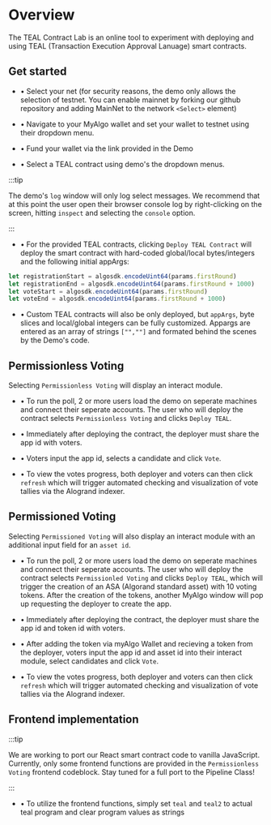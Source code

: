 # Overview

The TEAL Contract Lab is an online tool to experiment with deploying and using TEAL (Transaction Execution Approval Lanuage) smart contracts. 

## Get started

- • Select your net (for security reasons, the demo only allows the selection of testnet. You can enable mainnet by forking our github repository and adding MainNet to the network `<Select>` element)

- • Navigate to your MyAlgo wallet and set your wallet to testnet using their dropdown menu.

- • Fund your wallet via the link provided in the Demo

- • Select a TEAL contract using demo's the dropdown menus. 

:::tip

The demo's `log` window will only log select messages. We recommend that at this point the user open their browser console log by right-clicking on the screen, hitting `inspect` and selecting the `console` option.

:::

- • For the provided TEAL contracts, clicking `Deploy TEAL Contract` will deploy the smart contract with hard-coded global/local bytes/integers and the following initial appArgs: 

```jsx
let registrationStart = algosdk.encodeUint64(params.firstRound)
let registrationEnd = algosdk.encodeUint64(params.firstRound + 1000)
let voteStart = algosdk.encodeUint64(params.firstRound)
let voteEnd = algosdk.encodeUint64(params.firstRound + 1000)
```

- • Custom TEAL contracts will also be only deployed, but `appArgs`, byte slices and local/global integers can be fully customized. Appargs are entered as an array of strings `["",""]` and formated behind the scenes by the Demo's code. 

## Permissionless Voting

Selecting `Permissionless Voting` will display an interact module.

- • To run the poll, 2 or more users load the demo on seperate machines and connect their seperate accounts. The user who will deploy the contract selects `Permissionless Voting` and clicks `Deploy TEAL`.

- • Immediately after deploying the contract, the deployer must share the app id with voters.

- • Voters input the app id, selects a candidate and click `Vote`.

- • To view the votes progress, both deployer and voters can then click `refresh` which will trigger automated checking and visualization of vote tallies via the Alogrand indexer.

## Permissioned Voting

Selecting `Permissioned Voting` will also display an interact module with an additional input field for an `asset id`.

- • To run the poll, 2 or more users load the demo on seperate machines and connect their seperate accounts. The user who will deploy the contract selects `Permissionled Voting` and clicks `Deploy TEAL`, which will trigger the creation of an ASA (Algorand standard asset) with 10 voting tokens. After the creation of the tokens, another MyAlgo window will pop up requesting the deployer to create the app. 

- • Immediately after deploying the contract, the deployer must share the app id and token id with voters. 

- • After adding the token via myAlgo Wallet and recieving a token from the deployer, voters input the app id and asset id into their interact module, select candidates and click `Vote`.

- • To view the votes progress, both deployer and voters can then click `refresh` which will trigger automated checking and visualization of vote tallies via the Alogrand indexer.

## Frontend implementation

:::tip

We are working to port our React smart contract code to vanilla JavaScript. Currently, only some frontend functions are provided in the `Permissionless Voting` frontend codeblock. Stay tuned for a full port to the Pipeline Class!

:::

- • To utilize the frontend functions, simply set `teal` and `teal2` to actual teal program and clear program values as strings